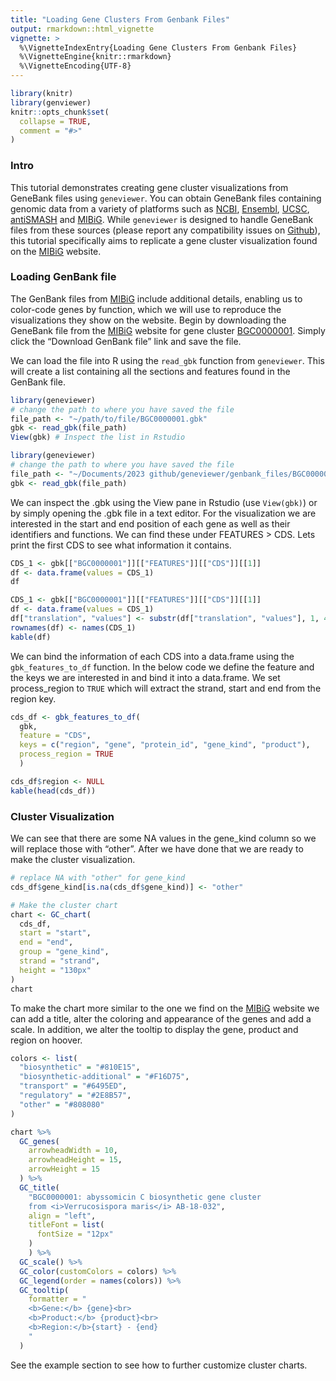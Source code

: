 ```yaml
---
title: "Loading Gene Clusters From Genbank Files"
output: rmarkdown::html_vignette
vignette: >
  %\VignetteIndexEntry{Loading Gene Clusters From Genbank Files}
  %\VignetteEngine{knitr::rmarkdown}
  %\VignetteEncoding{UTF-8}
---
```


```r
library(knitr)
library(genviewer)
knitr::opts_chunk$set(
  collapse = TRUE,
  comment = "#>"
)
```

### Intro

This tutorial demonstrates creating gene cluster visualizations from GeneBank files using `geneviewer`. You can obtain GeneBank files containing genomic data from a variety of platforms such as [NCBI](https://www.ncbi.nlm.nih.gov/genbank/), [Ensembl](https://www.ensembl.org/), [UCSC](https://genome.ucsc.edu/), [antiSMASH](https://antismash.secondarymetabolites.org/#!/start) and [MIBiG](https://mibig.secondarymetabolites.org/). While `geneviewer` is designed to handle GeneBank files from these sources (please report any compatibility issues on [Github](https://github.com/nvelden/geneviewer/issues)), this tutorial specifically aims to replicate a gene cluster visualization found on the [MIBiG](https://mibig.secondarymetabolites.org/) website. 

### Loading GenBank file

The GenBank files from [MIBiG](https://mibig.secondarymetabolites.org/) include additional details, enabling us to color-code genes by function, which we will use to reproduce the visualizations they show on the website. Begin by downloading the GeneBank file from the [MIBiG](https://mibig.secondarymetabolites.org/) website for gene cluster [BGC0000001](https://mibig.secondarymetabolites.org/repository/BGC0000001/index.html#r1c1). Simply click the "Download GenBank file" link and save the file.

We can load the file into R using the `read_gbk` function from `geneviewer`. This will create a list containing all the sections and features found in the GenBank file. 

```r
library(geneviewer)
# change the path to where you have saved the file
file_path <- "~/path/to/file/BGC0000001.gbk"
gbk <- read_gbk(file_path)
View(gbk) # Inspect the list in Rstudio
```

```r
library(geneviewer)
# change the path to where you have saved the file
file_path <- "~/Documents/2023 github/geneviewer/genbank_files/BGC0000001.gbk"
gbk <- read_gbk(file_path)
```

We can inspect the .gbk using the View pane in Rstudio (use `View(gbk)`) or by simply opening the .gbk file in a text editor. For the visualization we are interested in the start and end position of each gene as well as their identifiers and functions. We can find these under FEATURES > CDS. Lets print the first CDS to see what information it contains.   

```r
CDS_1 <- gbk[["BGC0000001"]][["FEATURES"]][["CDS"]][[1]] 
df <- data.frame(values = CDS_1)
df
```

```r
CDS_1 <- gbk[["BGC0000001"]][["FEATURES"]][["CDS"]][[1]] 
df <- data.frame(values = CDS_1)
df["translation", "values"] <- substr(df["translation", "values"], 1, 40)
rownames(df) <- names(CDS_1)
kable(df)
```

We can bind the information of each CDS into a data.frame using the `gbk_features_to_df` function. In the below code we define the feature and the keys we are interested in and bind it into a data.frame. We set process_region to `TRUE` which will extract the strand, start and end from the region key.

```r
cds_df <- gbk_features_to_df(
  gbk, 
  feature = "CDS",
  keys = c("region", "gene", "protein_id", "gene_kind", "product"), 
  process_region = TRUE
  )
```

```r
cds_df$region <- NULL
kable(head(cds_df))
```

### Cluster Visualization

We can see that there are some NA values in the gene_kind column so we will replace those with "other". After we have done that we are ready to make the cluster visualization.

```r
# replace NA with "other" for gene_kind
cds_df$gene_kind[is.na(cds_df$gene_kind)] <- "other"

# Make the cluster chart
chart <- GC_chart(
  cds_df,
  start = "start",
  end = "end",
  group = "gene_kind",
  strand = "strand",
  height = "130px"
)
chart
```

To make the chart more similar to the one we find on the [MIBiG](https://mibig.secondarymetabolites.org/) website we can add a title, alter the coloring and appearance of the genes and add a scale. In addition, we alter the tooltip to display the gene, product and region on hoover. 

```r
colors <- list(
  "biosynthetic" = "#810E15", 
  "biosynthetic-additional" = "#F16D75", 
  "transport" = "#6495ED",
  "regulatory" = "#2E8B57", 
  "other" = "#808080"
)

chart %>%
  GC_genes(
    arrowheadWidth = 10,
    arrowheadHeight = 15,
    arrowHeight = 15
  ) %>%
  GC_title(
    "BGC0000001: abyssomicin C biosynthetic gene cluster
    from <i>Verrucosispora maris</i> AB-18-032",
    align = "left",
    titleFont = list(
      fontSize = "12px"
    )
    ) %>%
  GC_scale() %>%
  GC_color(customColors = colors) %>%
  GC_legend(order = names(colors)) %>%
  GC_tooltip(
    formatter = "
    <b>Gene:</b> {gene}<br>
    <b>Product:</b> {product}<br>
    <b>Region:</b>{start} - {end}
    "
  )
```

See the example section to see how to further customize cluster charts.
